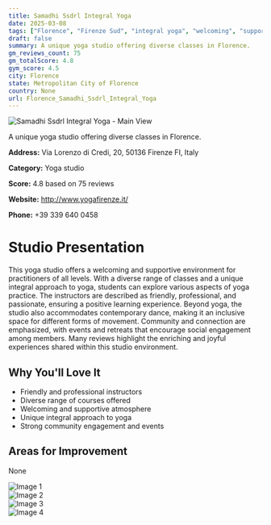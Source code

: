 ```yaml
---
title: Samadhi Ssdrl Integral Yoga
date: 2025-03-08
tags: ["Florence", "Firenze Sud", "integral yoga", "welcoming", "supportive", "Florence"]  
draft: false
summary: A unique yoga studio offering diverse classes in Florence.
gm_reviews_count: 75
gm_totalScore: 4.8
gym_score: 4.5
city: Florence
state: Metropolitan City of Florence
country: None
url: Florence_Samadhi_Ssdrl_Integral_Yoga
---
```


<div className="aspect-[16/9] relative my-8">
  <img 
    src="https://lh5.googleusercontent.com/p/AF1QipNxTmQ_vMXTGMCwv9PiJLlF4hzilQqcvX3uiF5-=w1920-h1080-k-no"
    alt="Samadhi Ssdrl Integral Yoga - Main View"
    className="object-cover absolute inset-0 w-full h-full rounded-lg"
  />
</div>

A unique yoga studio offering diverse classes in Florence.

**Address:** Via Lorenzo di Credi, 20, 50136 Firenze FI, Italy

**Category:** Yoga studio

**Score:** 4.8 based on 75 reviews

**Website:** http://www.yogafirenze.it/

**Phone:** +39 339 640 0458

# Studio Presentation

This yoga studio offers a welcoming and supportive environment for practitioners of all levels. With a diverse range of classes and a unique integral approach to yoga, students can explore various aspects of yoga practice. The instructors are described as friendly, professional, and passionate, ensuring a positive learning experience. Beyond yoga, the studio also accommodates contemporary dance, making it an inclusive space for different forms of movement. Community and connection are emphasized, with events and retreats that encourage social engagement among members. Many reviews highlight the enriching and joyful experiences shared within this studio environment.



## Why You'll Love It

- Friendly and professional instructors
- Diverse range of courses offered
- Welcoming and supportive atmosphere
- Unique integral approach to yoga
- Strong community engagement and events

## Areas for Improvement

None

<div className="grid grid-cols-1 xl:grid-cols-2 gap-4 my-8">
<div className="aspect-[4/3] relative"><img src="https://lh5.googleusercontent.com/p/AF1QipNXKmZCDLVFS_pqIi3KwAhmVtRsJx_Ct47SqCyO=w1920-h1080-k-no" alt="Image 1" className="object-cover absolute inset-0 w-full h-full rounded-lg" /></div>
<div className="aspect-[4/3] relative"><img src="https://lh5.googleusercontent.com/p/AF1QipNLHjwYntTJoeInmLzubrr4Zr7BYA3S_1jOoaFc=w1920-h1080-k-no" alt="Image 2" className="object-cover absolute inset-0 w-full h-full rounded-lg" /></div>
<div className="aspect-[4/3] relative"><img src="https://lh5.googleusercontent.com/p/AF1QipP5TuTae2ETk29BJQU9IqPWTUlwOiTG1zjWAZt7=w1920-h1080-k-no" alt="Image 3" className="object-cover absolute inset-0 w-full h-full rounded-lg" /></div>
<div className="aspect-[4/3] relative"><img src="https://lh5.googleusercontent.com/p/AF1QipNOd9gIYstHrmAeZUNrve0SqXKFm0LTiWj6gt7P=w1920-h1080-k-no" alt="Image 4" className="object-cover absolute inset-0 w-full h-full rounded-lg" /></div>
</div>